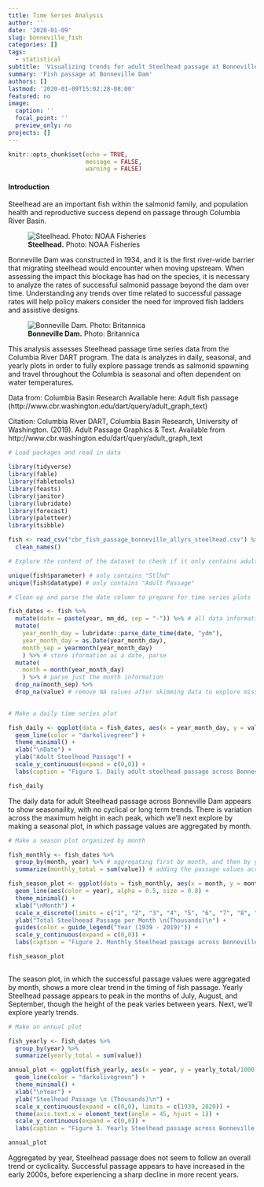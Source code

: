 ```yaml
---
title: Time Series Analysis
author: ''
date: '2020-01-09'
slug: bonneville_fish
categories: []
tags:
  - statistical
subtitle: 'Visualizing trends for adult Steelhead passage at Bonneville Dam on the Columbia River'
summary: 'Fish passage at Bonneville Dam'
authors: []
lastmod: '2020-01-09T15:02:28-08:00'
featured: no
image:
  caption: ''
  focal_point: ''
  preview_only: no
projects: []
---
```


```r
knitr::opts_chunk$set(echo = TRUE,
                      message = FALSE,
                      warning = FALSE)
```


#### Introduction

Steelhead are an important fish within the salmonid family, and population health and reproductive success depend on passage through Columbia River Basin. 

![**Steelhead.** \n Photo: NOAA Fisheries](steelhead.png)

Bonneville Dam was constructed in 1934, and it is the first river-wide barrier that migrating steelhead would encounter when moving upstream. When assessing the impact this blockage has had on the species, it is necessary to analyze the rates of successful salmonid passage beyond the dam over time. Understanding any trends over time related to successful passage rates will help policy makers consider the need for improved fish ladders and assistive designs.

![**Bonneville Dam.** \n Photo: Britannica](bonneville.jpg)

This analysis assesses Steelhead passage time series data from the Columbia River DART program. The data is analyzes in daily, seasonal, and yearly plots in order to fully explore passage trends as salmonid spawning and travel throughout the Columbia is seasonal and often dependent on water temperatures.


Data from: Columbia Basin Research Available here: Adult fish passage (http://www.cbr.washington.edu/dart/query/adult_graph_text)

Citation: Columbia River DART, Columbia Basin Research, University of Washington. (2019). Adult Passage Graphics & Text. Available from http://www.cbr.washington.edu/dart/query/adult_graph_text


```r
# Load packages and read in data

library(tidyverse)
library(fable)
library(fabletools)
library(feasts)
library(janitor)
library(lubridate)
library(forecast)
library(paletteer)
library(tsibble)

fish <- read_csv("cbr_fish_passage_bonneville_allyrs_steelhead.csv") %>% 
  clean_names() 

```



```r
# Explore the content of the dataset to check if it only contains adult steelheads

unique(fish$parameter) # only contains "Stlhd"
unique(fish$datatype) # only contains "Adult Passage"
```

```r
# Clean up and parse the date column to prepare for time series plots

fish_dates <- fish %>% 
  mutate(date = paste(year, mm_dd, sep = "-")) %>% # all data information in one column
  mutate(
    year_month_day = lubridate::parse_date_time(date, "ydm"),
    year_month_day = as.Date(year_month_day),
    month_sep = yearmonth(year_month_day)
    ) %>% # store iformation as a date, parse
  mutate(
    month = month(year_month_day)
    ) %>% # parse just the month information
  drop_na(month_sep) %>% 
  drop_na(value) # remove NA values after skimming data to explore missingness
  
```

```r
# Make a daily time series plot

fish_daily <- ggplot(data = fish_dates, aes(x = year_month_day, y = value)) +
  geom_line(color = "darkolivegreen") +
  theme_minimal() +
  xlab("\nDate") +
  ylab("Adult Steelhead Passage") +
  scale_y_continuous(expand = c(0,0)) +
  labs(caption = "Figure 1. Daily adult steelhead passage across Bonneville Dam from 1939 to 2019")

fish_daily
```

The daily data for adult Steelhead passage across Bonneville Dam appears to show seasonaility, with no cyclical or long term trends. There is variation across the maximum height in each peak, which we'll next explore by making a seasonal plot, in which passage values are aggregated by month.

```r
# Make a season plot organized by month

fish_monthly <- fish_dates %>% 
  group_by(month, year) %>% # aggregating first by month, and then by year
  summarize(monthly_total = sum(value)) # adding the passage values across the groupings

fish_season_plot <- ggplot(data = fish_monthly, aes(x = month, y = monthly_total/1000, group = year)) +
  geom_line(aes(color = year), alpha = 0.5, size = 0.8) +
  theme_minimal() +
  xlab("\nMonth") +
  scale_x_discrete(limits = c("1", "2", "3", "4", "5", "6", "7", "8", "9", "10", "11", "12")) +
  ylab("Total Steelheead Passage per Month \n(Thousands)\n") +
  guides(color = guide_legend("Year (1939 - 2019)")) +
  scale_y_continuous(expand = c(0,0)) +
  labs(caption = "Figure 2. Monthly Steelhead passage across Bonneville Dam")

fish_season_plot
  
```

The season plot, in which the successful passage values were aggregated by month, shows a more clear trend in the timing of fish passage. Yearly Steelhead passage appears to peak in the months of July, August, and September, though the height of the peak varies between years. Next, we'll explore yearly trends.

```r
# Make an annual plot

fish_yearly <- fish_dates %>% 
  group_by(year) %>% 
  summarize(yearly_total = sum(value))

annual_plot <- ggplot(fish_yearly, aes(x = year, y = yearly_total/1000)) +
  geom_line(color = "darkolivegreen") +
  theme_minimal() +
  xlab("\nYear") +
  ylab("Steelhead Passage \n (Thousands)\n") +
  scale_x_continuous(expand = c(0,0), limits = c(1939, 2020)) +
  theme(axis.text.x = element_text(angle = 45, hjust = 1)) +
  scale_y_continuous(expand = c(0,0)) +
  labs(caption = "Figure 3. Yearly Steelhead passage across Bonneville Dam from 1939 to 2019")

annual_plot
```

Aggregated by year, Steelhead passage does not seem to follow an overall trend or cyclicality. Successful passage appears to have increased in the early 2000s, before experiencing a sharp decline in more recent years.